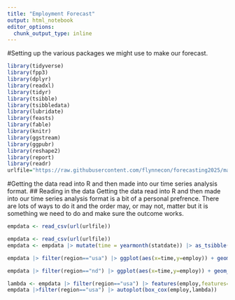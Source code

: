 ```yaml
---
title: "Employment Forecast"
output: html_notebook
editor_options: 
  chunk_output_type: inline
---
```



#Setting up the various packages we might use to make our forecast. 
```r
library(tidyverse)
library(fpp3)
library(dplyr)
library(readxl)
library(tidyr)
library(tsibble)
library(tsibbledata)
library(lubridate)
library(feasts)
library(fable)
library(knitr)
library(ggstream)
library(ggpubr)
library(reshape2)
library(report)
library(readr)
urlfile="https://raw.githubusercontent.com/flynnecon/forecasting2025/main/data_files/usndemploy.csv"
```
#Getting the data read into R and then made into our time series analysis format. 
## Reading in the data
Getting the data read into R and then made into our time series analysis format is a bit of a personal prefrence. There are lots of ways to do it and the order may, or may not, matter but it is something we need to do and make sure the outcome works. 
```r
empdata <- read_csv(url(urlfile))
```

```r
empdata <- read_csv(url(urlfile))
empdata <- empdata |> mutate(time = yearmonth(statdate)) |> as_tsibble(key=region,index=time)
```



```r
empdata |> filter(region=="usa") |> ggplot(aes(x=time,y=employ)) + geom_line(color="blue")
```


```r
empdata |> filter(region=="nd") |> ggplot(aes(x=time,y=employ)) + geom_line(color="darkgreen")
```


```r
lambda <- empdata |> filter(region=="usa") |> features(employ,features=guerrero) |> pull(lambda_guerrero)
empdata |>filter(region=="usa") |> autoplot(box_cox(employ,lambda))
```



